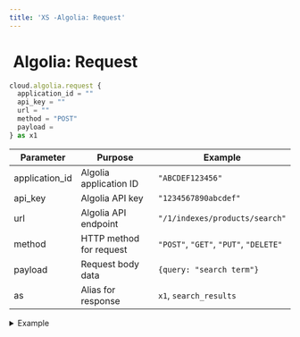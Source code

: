 ```yaml
---
title: 'XS -Algolia: Request'
---
```


# <img src="../assets/docuBadge (11).png" alt="" data-size="line" /> Algolia: Request <a href="#xs-algolia-request" id="xs-algolia-request"></a>

```javascript
cloud.algolia.request {
  application_id = ""
  api_key = ""
  url = ""
  method = "POST"
  payload =
} as x1
```

| Parameter       | Purpose                 | Example                                |
| --------------- | ----------------------- | -------------------------------------- |
| application\_id | Algolia application ID  | `"ABCDEF123456"`                       |
| api\_key        | Algolia API key         | `"1234567890abcdef"`                   |
| url             | Algolia API endpoint    | `"/1/indexes/products/search"`         |
| method          | HTTP method for request | `"POST"`, `"GET"`, `"PUT"`, `"DELETE"` |
| payload         | Request body data       | `{query: "search term"}`               |
| as              | Alias for response      | `x1`, `search_results`                 |

<details>

<summary>Example</summary>

```javascript
cloud.algolia.request {
  application_id = $env.ALGOLIA_APP_ID
  api_key = $env.ALGOLIA_API_KEY
  url = "/1/indexes/products/search"
  method = "POST"
  payload = {
    query: $input.search_term,
    hitsPerPage: 20,
    page: 0
  }
} as search_response
```

* Makes direct requests to Algolia API
* Supports all Algolia endpoints
* Flexible payload construction
* Used for search, indexing, and management operations
* Returns Algolia API response

</details>

